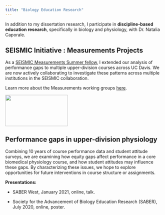 ```yaml
---
title: "Biology Education Research"
---
```

In addition to my dissertation research, I participate in **discipline-based education research**, specifically in biology and physiology, with Dr. Natalia Caporale. 

## SEISMIC Initiative : Measurements Projects

As a [SEISMIC Measurements Summer fellow](https://www.seismicproject.org/working-groups/measurement/2021-measurement-fellowship/), I extended our analysis of performance gaps to multiple upper-division courses across UC Davis. We are now actively collaborating to investigate these patterns across multiple institutions in the SEISMIC collaboration. 

Learn more about the Measurements working groups [here](https://www.seismicproject.org/working-groups/measurement/). 

![](data/seismic_logo.png){width=200px height=100px}

## Performance gaps in upper-division physiology
Combining 10 years of course performance data and student attitude surveys, we are examining how equity gaps affect performance in a core biomedical physiology course, and how student attitudes may influence these gaps. By characterizing these issues, we hope to explore opportunities for future interventions in course structure or assignments. 

**Presentations:**

* SABER West, January 2021, online, talk. 

* Society for the Advancement of Biology Education Research (SABER), July 2020, online, poster. 
